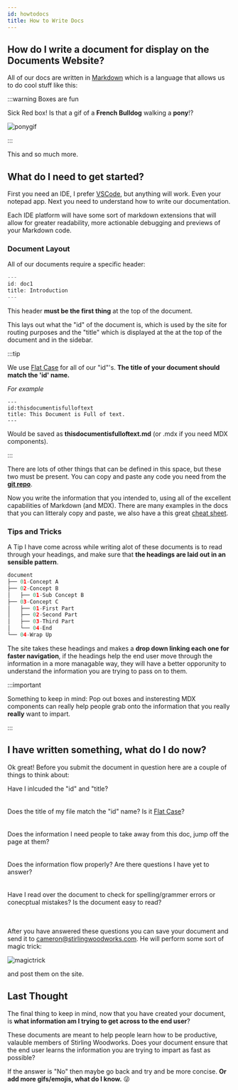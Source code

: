 ```yaml
---
id: howtodocs
title: How to Write Docs
---
```

## How do I write a document for display on the Documents Website?

All of our docs are written in [Markdown](https://en.wikipedia.org/wiki/Markdown) which is a language that allows us to do cool stuff like this:

:::warning Boxes are fun

Sick Red box! Is that a gif of a **French Bulldog** walking a **pony**!?

![ponygif](https://media.giphy.com/media/iOMKs7M612Ak1ZRAhc/giphy.gif)

:::

This and so much more.

## What do I need to get started?

First you need an IDE, I prefer [VSCode](https://code.visualstudio.com/download), but anything will work. Even your notepad app. Next you need to understand how to write our documentation.

Each IDE platform will have some sort of markdown extensions that will allow for greater readability, more actionable debugging and previews of your Markdown code.

### Document Layout

All of our documents require a specific header:

```c#
---
id: doc1
title: Introduction
---
```

This header **must be the first thing** at the top of the document.

This lays out what the "id" of the document is, which is used by the site for routing purposes and the "title" which is displayed at the at the top of the document and in the sidebar.

:::tip

We use [Flat Case](https://stackoverflow.com/questions/17326185/what-are-the-different-kinds-of-cases) for all of our "id"'s. **The title of your document should match the 'id' name.**

*For example* 

```JSX
---
id:thisdocumentisfulloftext
title: This Document is Full of text.
---
```
Would be saved as **thisdocumentisfulloftext.md** (or .mdx if you need MDX components). 

:::

There are lots of other things that can be defined in this space, but these two must be present. You can copy and paste any code you need from the [**git repo**](https://github.com/cameronglegg/stirlingdocs).

Now you write the information that you intended to, using all of the excellent capabilities of Markdown (and MDX). There are many examples in the docs that you can litteraly copy and paste, we also have a this great [cheat sheet](https://www.stirlingdocs.com/docs/cheatsheet).

### Tips and Tricks

A Tip I have come across while writing alot of these documents is to read through your headings, and make sure that **the headings are laid out in an sensible pattern**. 

```python
document
├── 01-Concept A
├── 02-Concept B
│   ├── 01-Sub Concept B
├── 03-Concept C
│   ├── 01-First Part
│   ├── 02-Second Part
│   ├── 03-Third Part
│   └── 04-End
└── 04-Wrap Up
```

The site takes these headings and makes a **drop down linking each one for faster navigation**, if the headings help the end user move through the information in a more managable way, they will have a better opporunity to understand the information you are trying to pass on to them.

:::important

Something to keep in mind: Pop out boxes and insteresting MDX components can really help people grab onto the information that you really **really** want to impart.

:::

## I have written something, what do I do now?

Ok great! Before you submit the document in question here are a couple of things to think about:


<div class="item shadow--tl">
  <Message
    sx={{
      bg: '#cc6699',
    }}
      >
    Have I inlcuded the "id" and "title?
  </Message>
</div>
<br/><br/>
<div class="item shadow--tl">
  <Message
    sx={{
      bg: '#cc6699',
    }}
      >
    Does the title of my file match the "id" name? Is it <a href="https://stackoverflow.com/questions/17326185/what-are-the-different-kinds-of-cases">Flat Case</a>?
  </Message>
</div>
<br/><br/>
<div class="item shadow--tl">
  <Message
    sx={{
      bg: '#cc6699',
    }}
      >
    Does the information I need people to take away from this doc, jump off the page at them?
  </Message>
</div>
<br/><br/>
<div class="item shadow--tl">
  <Message
    sx={{
      bg: '#cc6699',
    }}
      >
    Does the information flow properly? Are there questions I have yet to answer?
  </Message>
</div>
<br/><br/>
<div class="item shadow--tl">
  <Message
    sx={{
      bg: '#cc6699',
    }}
      >
    Have I read over the document to check for spelling/grammer errors or conecptual mistakes? Is the document easy to read?
  </Message>
</div>
<br/><br/>

After you have answered these questions you can save your document and send it to cameron@stirlingwoodworks.com. He will perform some sort of magic trick:

![magictrick](https://media.giphy.com/media/xT8qBsOjMOcdeGJIU8/giphy.gif)

 and post them on the site.

 ## Last Thought 

 The final thing to keep in mind, now that you have created your document, is **what information am I trying to get across to the end user**?

 These documents are meant to help people learn how to be productive, valauble members of Stirling Woodworks. Does your document ensure that the end user learns the information you are trying to impart as fast as possible?

 If the answer is "No" then maybe go back and try and be more concise. **Or add more gifs/emojis, what do I know.** :stuck_out_tongue_winking_eye:
